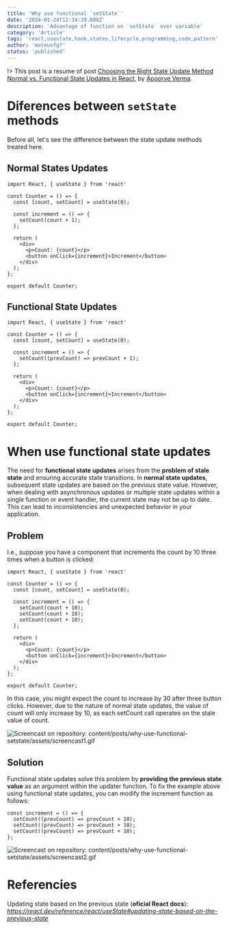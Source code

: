 ```yaml
---
title: 'Why use functional `setState`'
date: '2024-01-24T12:34:39.886Z'
description: 'Advantage of function on `setState` over variable'
category: 'Article'
tags: 'react,usestate,hook,states,lifecycle,programming,code,pattern'
author: 'mateusfg7'
status: 'published'
---
```


!> This post is a resume of post [Choosing the Right State Update Method Normal vs. Functional State Updates in React](https://www.linkedin.com/pulse/choosing-right-state-update-method-normal-vs-updates-react-verma-/), by [Apoorve Verma](https://www.linkedin.com/in/apoorveverma/?lipi=urn%3Ali%3Apage%3Ad_flagship3_pulse_read%3BudVa6%2FuETiu9EDMDaWJFkA%3D%3D).


# Diferences between `setState` methods

Before all, let's see the difference between the state update methods treated here.

## Normal States Updates

```tsx /count + 1/
import React, { useState } from 'react'

const Counter = () => {
  const [count, setCount] = useState(0);

  const increment = () => {
    setCount(count + 1);
  };

  return (
    <div>
      <p>Count: {count}</p>
      <button onClick={increment}>Increment</button>
    </div>
  );
};

export default Counter;
```

## Functional State Updates

```tsx /(prevCount) => prevCount + 1/
import React, { useState } from 'react'

const Counter = () => {
  const [count, setCount] = useState(0);

  const increment = () => {
    setCount((prevCount) => prevCount + 1);
  };

  return (
    <div>
      <p>Count: {count}</p>
      <button onClick={increment}>Increment</button>
    </div>
  );
};

export default Counter;
```

# When use functional state updates

The need for **functional state updates** arises from the **problem of stale state** and ensuring accurate state transitions. In **normal state updates**, subsequent state updates are based on the previous state value. However, when dealing with asynchronous updates or multiple state updates within a single function or event handler, the current state may not be up to date. This can lead to inconsistencies and unexpected behavior in your application.

## Problem

I.e., suppose you have a component that increments the count by 10 three times when a button is clicked:

```tsx {6-10}
import React, { useState } from 'react'

const Counter = () => {
  const [count, setCount] = useState(0);

  const increment = () => {
    setCount(count + 10);
    setCount(count + 10);
    setCount(count + 10);
  };

  return (
    <div>
      <p>Count: {count}</p>
      <button onClick={increment}>Increment</button>
    </div>
  );
};

export default Counter;
```

In this case, you might expect the count to increase by 30 after three button clicks. However, due to the nature of normal state updates, the value of count will only increase by 10, as each setCount call operates on the stale value of count.

![Screencast on repository: _content/posts/why-use-functional-setstate/assets/screencast1.gif_](https://i.imgur.com/jgV78fk.gif)

## Solution

Functional state updates solve this problem by **providing the previous state value** as an argument within the updater function.
To fix the example above using functional state updates, you can modify the increment function as follows:

```tsx
const increment = () => {
  setCount((prevCount) => prevCount + 10);
  setCount((prevCount) => prevCount + 10);
  setCount((prevCount) => prevCount + 10);
};
```

![Screencast on repository: _content/posts/why-use-functional-setstate/assets/screencast2.gif_](https://i.imgur.com/jd1WKa5.gif)


# Referencies

Updating state based on the previous state (**oficial React docs**): _https://react.dev/reference/react/useState#updating-state-based-on-the-previous-state_
